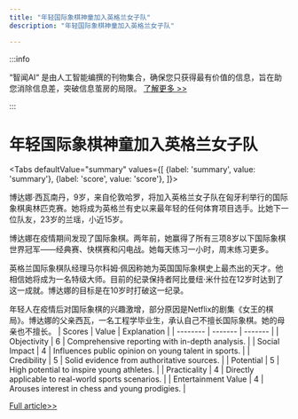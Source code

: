 ```yaml
---
title: "年轻国际象棋神童加入英格兰女子队"
description: "年轻国际象棋神童加入英格兰女子队"

---
```



:::info

“智闻AI“ 是由人工智能编撰的刊物集合，确保您只获得最有价值的信息，旨在助您消除信息差，突破信息茧房的局限。  [了解更多 >>](/)

:::

# 年轻国际象棋神童加入英格兰女子队


<Tabs
	defaultValue="summary"
	values={[
	{label: 'summary', value: 'summary'},
	{label: 'score', value: 'score'},
]}>
<TabItem value="summary">


博达娜·西瓦南丹，9岁，来自伦敦哈罗，将加入英格兰女子队在匈牙利举行的国际象棋奥林匹克赛。她将成为英格兰有史以来最年轻的任何体育项目选手。比她下一位队友，23岁的兰瑶，小近15岁。

博达娜在疫情期间发现了国际象棋。两年前，她赢得了所有三项8岁以下国际象棋世界冠军——经典赛、快棋赛和闪电战。她每天练习一小时，周末练习更多。

英格兰国际象棋队经理马尔科姆·佩因称她为英国国际象棋史上最杰出的天才。他相信她将成为一名特级大师。目前的纪录保持者阿比曼纽·米什拉在12岁时达到了这一成就。博达娜的目标是在10岁时打破这一纪录。

年轻人在疫情后对国际象棋的兴趣激增，部分原因是Netflix的剧集《女王的棋局》。博达娜的父亲西瓦，一名工程学毕业生，承认自己不擅长国际象棋。她的母亲也不擅长。
</TabItem>
<TabItem value="score">
	| Scores     | Value   | Explanation |
	| -------- | ------- | ------- |
	| Objectivity  | 6    | Comprehensive reporting with in-depth analysis.    |
	| Social Impact | 4     | Influences public opinion on young talent in sports.    |
	| Credibility    | 5    | Solid evidence from authoritative sources.    |
	| Potential    | 5    | High potential to inspire young athletes.    |
	| Practicality    | 4    | Directly applicable to real-world sports scenarios.    |
	| Entertainment Value    | 4    | Arouses interest in chess and young prodigies.    |
</TabItem>
</Tabs>

[Full article>>](https://www.bbc.com/news/articles/c3g6e653wrlo)
